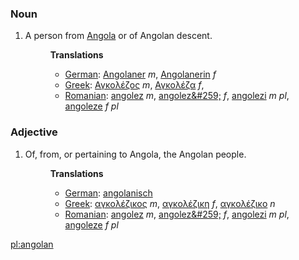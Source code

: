 ===Noun===
#A person from [[Angola]] or of Angolan descent.
#:'''Translations'''
#:*[[German]]: [[Angolaner]] ''m'', [[Angolanerin]] ''f''
#:*[[Greek]]: [[Αγκολέζος]] ''m'', [[Αγκολέζα]] ''f'',
#:*[[Romanian]]: [[angolez]] ''m'', [[angolez&#259;]] ''f'', [[angolezi]] ''m pl'', [[angoleze]] ''f pl''

===Adjective===
#Of, from, or pertaining to Angola, the Angolan people.
#:'''Translations'''
#:*[[German]]: [[angolanisch]]
#:*[[Greek]]: [[αγκολέζικος]] ''m'', [[αγκολέζικη]] ''f'',  [[αγκολέζικο]] ''n''
#:*[[Romanian]]: [[angolez]] ''m'', [[angolez&#259;]] ''f'', [[angolezi]] ''m pl'', [[angoleze]] ''f pl''

[[pl:angolan]]